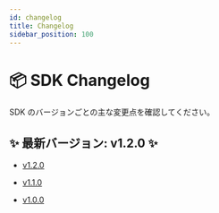 ```yaml
---
id: changelog
title: Changelog
sidebar_position: 100
---
```


# 📦 SDK Changelog

SDK のバージョンごとの主な変更点を確認してください。

## ✨ 最新バージョン: **v1.2.0** ✨

- [v1.2.0](/docs/changelog/v1.2.0)

- [v1.1.0](/docs/changelog/v1.1.0)

- [v1.0.0](/docs/changelog/v1.0.0)
